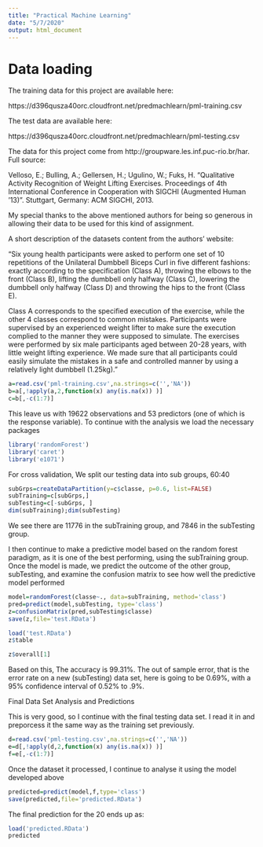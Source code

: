 ```yaml
---
title: "Practical Machine Learning"
date: "5/7/2020"
output: html_document
---
```

# Data loading
The training data for this project are available here:

https://d396qusza40orc.cloudfront.net/predmachlearn/pml-training.csv

The test data are available here:

https://d396qusza40orc.cloudfront.net/predmachlearn/pml-testing.csv

The data for this project come from http://groupware.les.inf.puc-rio.br/har. Full source:

Velloso, E.; Bulling, A.; Gellersen, H.; Ugulino, W.; Fuks, H. “Qualitative Activity Recognition of Weight Lifting Exercises. Proceedings of 4th International Conference in Cooperation with SIGCHI (Augmented Human ’13)”. Stuttgart, Germany: ACM SIGCHI, 2013.

My special thanks to the above mentioned authors for being so generous in allowing their data to be used for this kind of assignment.

A short description of the datasets content from the authors’ website:

“Six young health participants were asked to perform one set of 10 repetitions of the Unilateral Dumbbell Biceps Curl in five different fashions: exactly according to the specification (Class A), throwing the elbows to the front (Class B), lifting the dumbbell only halfway (Class C), lowering the dumbbell only halfway (Class D) and throwing the hips to the front (Class E).

Class A corresponds to the specified execution of the exercise, while the other 4 classes correspond to common mistakes. Participants were supervised by an experienced weight lifter to make sure the execution complied to the manner they were supposed to simulate. The exercises were performed by six male participants aged between 20-28 years, with little weight lifting experience. We made sure that all participants could easily simulate the mistakes in a safe and controlled manner by using a relatively light dumbbell (1.25kg)."

```r
a=read.csv('pml-training.csv',na.strings=c('','NA'))
b=a[,!apply(a,2,function(x) any(is.na(x)) )]
c=b[,-c(1:7)]
```
This leave us with 19622 observations and 53 predictors (one of which is the response variable). To continue with the analysis we load the necessary packages

```r
library('randomForest')
library('caret')
library('e1071')
```

For cross validation, We split our testing data into sub groups, 60:40
```r
subGrps=createDataPartition(y=c$classe, p=0.6, list=FALSE)
subTraining=c[subGrps,]
subTesting=c[-subGrps, ]
dim(subTraining);dim(subTesting)
```
We see there are 11776 in the subTraining group, and 7846 in the subTesting group.

I then continue to make a predictive model based on the random forest paradigm, as it is one of the best performing, using the subTraining group. Once the model is made, we predict the outcome of the other group, subTesting, and examine the confusion matrix to see how well the predictive model performed
```r
model=randomForest(classe~., data=subTraining, method='class')
pred=predict(model,subTesting, type='class')
z=confusionMatrix(pred,subTesting$classe)
save(z,file='test.RData')
```

```r
load('test.RData')
z$table
```

```r
z$overall[1]
```
Based on this, The accuracy is 99.31%. The out of sample error, that is the error rate on a new (subTesting) data set, here is going to be 0.69%, with a 95% confidence interval of 0.52% to .9%.

Final Data Set Analysis and Predictions

This is very good, so I continue with the final testing data set. I read it in and preporcess it the same way as the training set previously.
```r
d=read.csv('pml-testing.csv',na.strings=c('','NA'))
e=d[,!apply(d,2,function(x) any(is.na(x)) )]
f=e[,-c(1:7)]
```
Once the dataset it processed, I continue to analyse it using the model developed above
```r
predicted=predict(model,f,type='class')
save(predicted,file='predicted.RData')
```
The final prediction for the 20 ends up as:
```r
load('predicted.RData')
predicted
```


